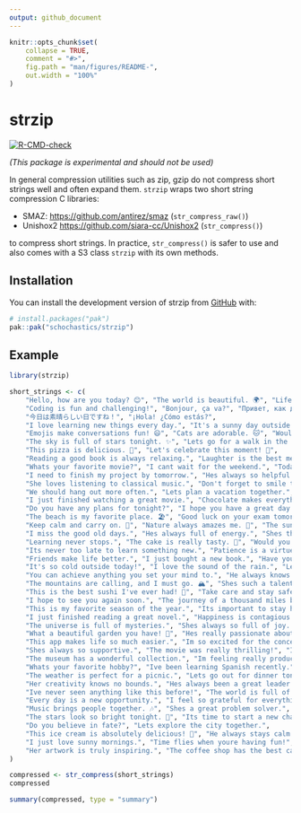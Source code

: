 ```yaml
---
output: github_document
---
```


<!-- README.md is generated from README.Rmd. Please edit that file -->

```r
knitr::opts_chunk$set(
    collapse = TRUE,
    comment = "#>",
    fig.path = "man/figures/README-",
    out.width = "100%"
)
```

# strzip

<!-- badges: start -->
[![R-CMD-check](https://github.com/schochastics/strzip/actions/workflows/R-CMD-check.yaml/badge.svg)](https://github.com/schochastics/strzip/actions/workflows/R-CMD-check.yaml)
<!-- badges: end -->

*(This package is experimental and should not be used)*


In general compression utilities such as zip, gzip do not compress short strings well and 
often expand them. `strzip` wraps two short string compression C libraries:

- SMAZ: <https://github.com/antirez/smaz> (`str_compress_raw()`)
- Unishox2 <https://github.com/siara-cc/Unishox2> (`str_compress()`)

to compress short strings. In practice, `str_compress()` is safer to use and also comes with 
a S3 class `strzip` with its own methods.

## Installation

You can install the development version of strzip from [GitHub](https://github.com/) with:

``` r
# install.packages("pak")
pak::pak("schochastics/strzip")
```

## Example

```r
library(strzip)

short_strings <- c(
    "Hello, how are you today? 😊", "The world is beautiful. 🌍", "Life is full of surprises.",
    "Coding is fun and challenging!", "Bonjour, ça va?", "Привет, как дела?", "Ciao, come stai?",
    "今日は素晴らしい日ですね！", "¡Hola! ¿Cómo estás?",
    "I love learning new things every day.", "It's a sunny day outside. ☀️",
    "Emojis make conversations fun! 😄", "Cats are adorable. 🐱", "Would you like some coffee? ☕",
    "The sky is full of stars tonight. ✨", "Lets go for a walk in the park.", "Do you enjoy traveling? ✈️",
    "This pizza is delicious. 🍕", "Let's celebrate this moment! 🎉",
    "Reading a good book is always relaxing.", "Laughter is the best medicine. 😂",
    "Whats your favorite movie?", "I cant wait for the weekend.", "Today is going to be a good day!",
    "I need to finish my project by tomorrow.", "Hes always so helpful and kind.",
    "She loves listening to classical music.", "Don't forget to smile today! 😊", "Do you enjoy working out?",
    "We should hang out more often.", "Lets plan a vacation together.",
    "I just finished watching a great movie.", "Chocolate makes everything better. 🍫",
    "Do you have any plans for tonight?", "I hope you have a great day!",
    "The beach is my favorite place. 🏖️", "Good luck on your exam tomorrow!",
    "Keep calm and carry on. 💪", "Nature always amazes me. 🌲", "The sunset was breathtaking. 🌅",
    "I miss the good old days.", "Hes always full of energy.", "Shes the smartest person I know.",
    "Learning never stops.", "The cake is really tasty. 🎂", "Would you like to join us for dinner?",
    "Its never too late to learn something new.", "Patience is a virtue.", "Family is everything.",
    "Friends make life better.", "I just bought a new book.", "Have you seen this new show?",
    "It's so cold outside today!", "I love the sound of the rain.", "Lets meet at the café later.",
    "You can achieve anything you set your mind to.", "He always knows how to make people laugh.",
    "The mountains are calling, and I must go. 🏔️", "Shes such a talented artist.",
    "This is the best sushi I've ever had! 🍣", "Take care and stay safe.",
    "I hope to see you again soon.", "The journey of a thousand miles begins with a single step.",
    "This is my favorite season of the year.", "Its important to stay hydrated. 💧",
    "I just finished reading a great novel.", "Happiness is contagious.",
    "The universe is full of mysteries.", "Shes always so full of joy. 🌟",
    "What a beautiful garden you have! 🌻", "Hes really passionate about his work.",
    "This app makes life so much easier.", "Im so excited for the concert! 🎵",
    "Shes always so supportive.", "The movie was really thrilling!", "I love trying new recipes.",
    "The museum has a wonderful collection.", "Im feeling really productive today.",
    "Whats your favorite hobby?", "Ive been learning Spanish recently.",
    "The weather is perfect for a picnic.", "Lets go out for dinner tonight.",
    "Her creativity knows no bounds.", "Hes always been a great leader.",
    "Ive never seen anything like this before!", "The world is full of possibilities.",
    "Every day is a new opportunity.", "I feel so grateful for everything.",
    "Music brings people together. 🎶", "Shes a great problem solver.",
    "The stars look so bright tonight. 🌠", "Its time to start a new chapter.",
    "Do you believe in fate?", "Lets explore the city together.",
    "This ice cream is absolutely delicious! 🍦", "He always stays calm under pressure.",
    "I just love sunny mornings.", "Time flies when youre having fun!",
    "Her artwork is truly inspiring.", "The coffee shop has the best cappuccino. ☕"
)

compressed <- str_compress(short_strings)
compressed

summary(compressed, type = "summary")
```